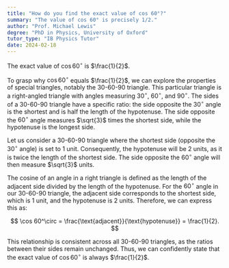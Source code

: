 ```yaml
---
title: "How do you find the exact value of cos 60°?"
summary: "The value of cos 60° is precisely 1/2."
author: "Prof. Michael Lewis"
degree: "PhD in Physics, University of Oxford"
tutor_type: "IB Physics Tutor"
date: 2024-02-18
---
```


The exact value of $\cos 60^\circ$ is $\frac{1}{2}$.

To grasp why $\cos 60^\circ$ equals $\frac{1}{2}$, we can explore the properties of special triangles, notably the 30-60-90 triangle. This particular triangle is a right-angled triangle with angles measuring $30^\circ$, $60^\circ$, and $90^\circ$. The sides of a 30-60-90 triangle have a specific ratio: the side opposite the $30^\circ$ angle is the shortest and is half the length of the hypotenuse. The side opposite the $60^\circ$ angle measures $\sqrt{3}$ times the shortest side, while the hypotenuse is the longest side.

Let us consider a 30-60-90 triangle where the shortest side (opposite the $30^\circ$ angle) is set to $1$ unit. Consequently, the hypotenuse will be $2$ units, as it is twice the length of the shortest side. The side opposite the $60^\circ$ angle will then measure $\sqrt{3}$ units.

The cosine of an angle in a right triangle is defined as the length of the adjacent side divided by the length of the hypotenuse. For the $60^\circ$ angle in our 30-60-90 triangle, the adjacent side corresponds to the shortest side, which is $1$ unit, and the hypotenuse is $2$ units. Therefore, we can express this as:

$$
\cos 60^\circ = \frac{\text{adjacent}}{\text{hypotenuse}} = \frac{1}{2}.
$$

This relationship is consistent across all 30-60-90 triangles, as the ratios between their sides remain unchanged. Thus, we can confidently state that the exact value of $\cos 60^\circ$ is always $\frac{1}{2}$.
    